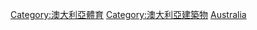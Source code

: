{{Commonscat|Sports venues in Australia}}

[[Category:澳大利亞體育|Category:澳大利亞體育]]
[[Category:澳大利亞建築物|Category:澳大利亞建築物]]
[[Category:各國體育場地|Australia]]